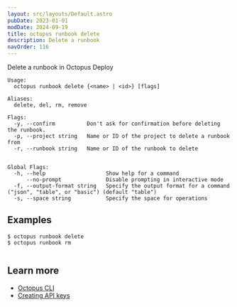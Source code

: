 ```yaml
---
layout: src/layouts/Default.astro
pubDate: 2023-01-01
modDate: 2024-09-19
title: octopus runbook delete
description: Delete a runbook
navOrder: 116
---
```


Delete a runbook in Octopus Deploy

```
Usage:
  octopus runbook delete {<name> | <id>} [flags]

Aliases:
  delete, del, rm, remove

Flags:
  -y, --confirm          Don't ask for confirmation before deleting the runbook.
  -p, --project string   Name or ID of the project to delete a runbook from
  -r, --runbook string   Name or ID of the runbook to delete


Global Flags:
  -h, --help                   Show help for a command
      --no-prompt              Disable prompting in interactive mode
  -f, --output-format string   Specify the output format for a command ("json", "table", or "basic") (default "table")
  -s, --space string           Specify the space for operations

```

## Examples

<SamplesInstance />

```
$ octopus runbook delete
$ octopus runbook rm


```

## Learn more

- [Octopus CLI](/docs/octopus-rest-api/cli)
- [Creating API keys](/docs/octopus-rest-api/how-to-create-an-api-key)